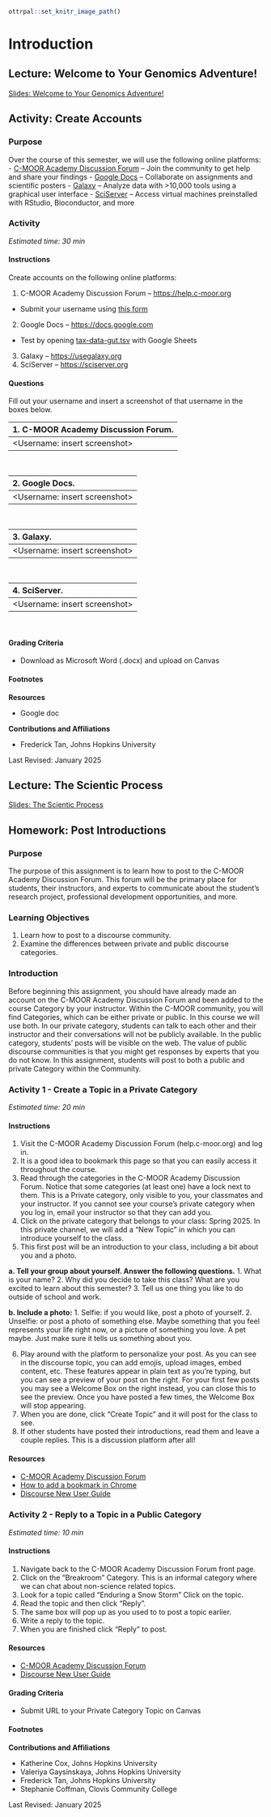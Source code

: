 ```r
ottrpal::set_knitr_image_path()
```

# Introduction

## Lecture: Welcome to Your Genomics Adventure!

[Slides: Welcome to Your Genomics Adventure!](https://docs.google.com/presentation/d/18hYo8xrYkyq3rG7RUy3n3-jWFK_JPs5NNW3HmM9HUeQ/edit?usp=sharing)

## Activity: Create Accounts

### Purpose

Over the course of this semester, we will use the following online platforms:
- [C-MOOR Academy Discussion Forum](https://help.c-moor.org) – Join the community to get help and share your findings
- [Google Docs](https://workspace.google.com/products/docs) – Collaborate on assignments and scientific posters
- [Galaxy](https://usegalaxy.org) – Analyze data with >10,000 tools using a graphical user interface
- [SciServer](https://sciserver.org) – Access virtual machines preinstalled with RStudio, Bioconductor, and more

### Activity

*Estimated time: 30 min*

#### Instructions

Create accounts on the following online platforms:

1. C-MOOR Academy Discussion Forum – [https://help.c-moor.org](https://help.c-moor.org)
- Submit your username using [this form](https://docs.google.com/forms/d/e/1FAIpQLSctd0jPax7Ww9b9XGbzY0PTwmPgm6VQICmsOhVTl6OCDx18Hw/viewform)
2. Google Docs – [https://docs.google.com](https://docs.google.com)
- Test by opening [tax-data-gut.tsv](https://drive.google.com/file/d/1vL6adVIrqxpONbae8rUsneK3tbdCpmR-) with Google Sheets
3. Galaxy – [https://usegalaxy.org](https://usegalaxy.org)
4. SciServer – [https://sciserver.org](https://sciserver.org)

#### Questions

Fill out your username and insert a screenshot of that username in the boxes below.

| 1. C-MOOR Academy Discussion Forum. |
|:-|
| <Username: insert screenshot> |

<br>

| 2. Google Docs.|
|:-|
| <Username: insert screenshot> |

<br>

| 3. Galaxy.|
|:-|
| <Username: insert screenshot> |

<br>

| 4. SciServer.|
|:-|
| <Username: insert screenshot> |

<br>

#### Grading Criteria

- Download as Microsoft Word (.docx) and upload on Canvas

#### Footnotes

**Resources**

- Google doc

**Contributions and Affiliations**

- Frederick Tan, Johns Hopkins University

Last Revised: January 2025


## Lecture: The Scientic Process 

[Slides: The Scientic Process](https://docs.google.com/presentation/d/1VQE-rXASXIdf8rWLP5UTcrAhM_DcznARVigPTHTfw8M/edit?usp=sharing)

## Homework: Post Introductions

### Purpose

The purpose of this assignment is to learn how to post to the C-MOOR Academy Discussion Forum.  This forum will be the primary place for students, their instructors, and experts to communicate about the student’s research project, professional development opportunities, and more.

### Learning Objectives

1. Learn how to post to a discourse community.
1. Examine the differences between private and public discourse categories. 

### Introduction

Before beginning this assignment, you should have already made an account on the C-MOOR Academy Discussion Forum and been added to the course Category by your instructor.  Within the C-MOOR community, you will find Categories, which can be either private or public. In this course we will use both.  In our private category, students can talk to each other and their instructor and their conversations will not be publicly available.  In the public category, students' posts will be visible on the web.  The value of public discourse communities is that you might get responses by experts that you do not know.
In this assignment, students will post to both a public and private Category within the Community.

### Activity 1 - Create a Topic in a Private Category

*Estimated time: 20 min*

#### Instructions

1. Visit the C-MOOR Academy Discussion Forum (help.c-moor.org) and log in.  
2. It is a good idea to bookmark this page so that you can easily access it throughout the course.
3. Read through the categories in the C-MOOR Academy Discussion Forum. Notice that some categories (at least one) have a lock next to them. This is a Private category, only visible to you, your classmates and your instructor.  If you cannot see your course’s private category when you log in, email your instructor so that they can add you.
4. Click on the private category that belongs to your class: Spring 2025. In this private channel, we will add a “New Topic” in which you can introduce yourself to the class.
5. This first post will be an introduction to your class, including a bit about you and a photo.

**a. Tell your group about yourself. Answer the following questions.**
  1. What is your name?
  2. Why did you decide to take this class? What are you excited to learn about this semester?
  3. Tell us one thing you like to do outside of school and work. 

**b. Include a photo:**
  1. Selfie: if you would like, post a photo of yourself.
  2. Unselfie: or post a photo of something else. Maybe something that you feel represents your life right now, or a picture of something you love. A pet maybe. Just make sure it tells us something about you.

6. Play around with the platform to personalize your post. As you can see in the discourse topic, you can add emojis, upload images, embed content, etc. These features appear in plain text as you’re typing, but you can see a preview of your post on the right.  For your first few posts you may see a Welcome Box on the right instead, you can close this to see the preview. Once you have posted a few times, the Welcome Box will stop appearing.
7. When you are done, click “Create Topic” and it will post for the class to see.
8. If other students have posted their introductions, read them and leave a couple replies. This is a discussion platform after all!

#### Resources

- [C-MOOR Academy Discussion Forum](https://help.c-moor.org)
- [How to add a bookmark in Chrome](https://support.google.com/chrome/answer/188842?co=GENIE.Platform%3DDesktop&hl=en)
- [Discourse New User Guide](https://meta.discourse.org/t/discourse-new-user-guide/96331) 


### Activity 2 - Reply to a Topic in a Public Category

*Estimated time: 10 min*

#### Instructions

1. Navigate back to the C-MOOR Academy Discussion Forum front page. 
1. Click on the “Breakroom” Category. This is an informal category where we can chat about non-science related topics.
1. Look for a topic called “Enduring a Snow Storm” Click on the topic.
1. Read the topic and then click “Reply”.
1. The same box will pop up as you used to to post a topic earlier.
1. Write a reply to the topic.
1. When you are finished click “Reply” to post.

#### Resources

- [C-MOOR Academy Discussion Forum](https://help.c-moor.org)
- [Discourse New User Guide](https://meta.discourse.org/t/discourse-new-user-guide/96331)
   
#### Grading Criteria

- Submit URL to your Private Category Topic on Canvas

#### Footnotes

**Contributions and Affiliations**

- Katherine Cox, Johns Hopkins University
- Valeriya Gaysinskaya, Johns Hopkins University
- Frederick Tan, Johns Hopkins University
- Stephanie Coffman, Clovis Community College

Last Revised: January 2025

